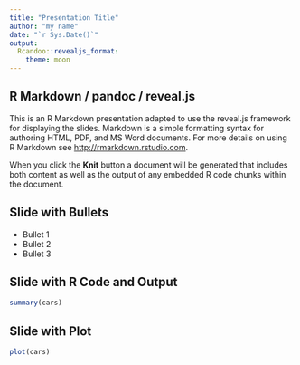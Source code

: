 ```yaml
---
title: "Presentation Title"
author: "my name"
date: "`r Sys.Date()`"
output: 
  Rcandoo::revealjs_format:
    theme: moon
---
```


## R Markdown / pandoc / reveal.js

This is an R Markdown presentation adapted to use the reveal.js framework for displaying the slides. Markdown is a simple formatting syntax for authoring HTML, PDF, and MS Word documents. For more details on using R Markdown see <http://rmarkdown.rstudio.com>.

When you click the **Knit** button a document will be generated that includes both content as well as the output of any embedded R code chunks within the document.

## Slide with Bullets

- Bullet 1
- Bullet 2
- Bullet 3

## Slide with R Code and Output

```r
summary(cars)
```

## Slide with Plot

```r
plot(cars)
```